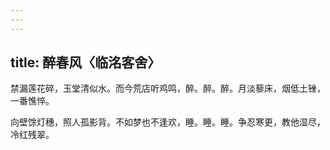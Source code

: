 ```yaml
---
---
---
```

title: 醉春风〈临洺客舍〉
---



禁漏莲花碎，玉堂清似水。而今荒店听鸡鸣，醉。醉。醉。月淡藜床，烟低土锉，一番憔悴。

向壁馀灯穗，照人孤影背。不如梦也不逢欢，睡。睡。睡。争忍寒更，教他湿尽，冷红残翠。